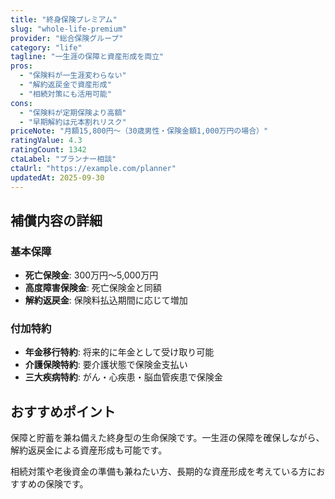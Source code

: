 ```yaml
---
title: "終身保険プレミアム"
slug: "whole-life-premium"
provider: "総合保険グループ"
category: "life"
tagline: "一生涯の保障と資産形成を両立"
pros: 
  - "保険料が一生涯変わらない"
  - "解約返戻金で資産形成"
  - "相続対策にも活用可能"
cons:
  - "保険料が定期保険より高額"
  - "早期解約は元本割れリスク"
priceNote: "月額15,800円〜（30歳男性・保険金額1,000万円の場合）"
ratingValue: 4.3
ratingCount: 1342
ctaLabel: "プランナー相談"
ctaUrl: "https://example.com/planner"
updatedAt: 2025-09-30
---
```


## 補償内容の詳細

### 基本保障
- **死亡保険金**: 300万円〜5,000万円
- **高度障害保険金**: 死亡保険金と同額
- **解約返戻金**: 保険料払込期間に応じて増加

### 付加特約
- **年金移行特約**: 将来的に年金として受け取り可能
- **介護保険特約**: 要介護状態で保険金支払い
- **三大疾病特約**: がん・心疾患・脳血管疾患で保険金

## おすすめポイント

保障と貯蓄を兼ね備えた終身型の生命保険です。一生涯の保障を確保しながら、解約返戻金による資産形成も可能です。

相続対策や老後資金の準備も兼ねたい方、長期的な資産形成を考えている方におすすめの保険です。